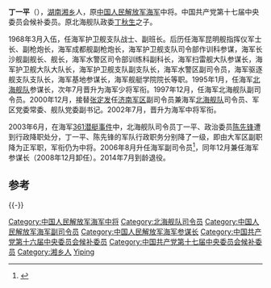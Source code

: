 '''丁一平'''（{{bd|1951年|2月||catIdx=}}），[[湖南|湖南]][[湘乡|湘乡]]人，原[[中国人民解放军海军|中国人民解放军海军]]中将。中国共产党第十七届中央委员会候补委员。原北海舰队政委[[丁秋生|丁秋生]]之子。

1968年3月入伍，任海军护卫舰支队战士、副班长。后历任海军昆明舰指挥仪军士长、副枪炮长，海军成都舰副枪炮长，海军护卫舰支队司令部作训科参谋，海军长沙舰副舰长、舰长，海军水警区司令部训练科副科长，海军扫雷舰大队参谋长，海军护卫舰大队大队长，海军护卫舰支队副支队长，海军水警区副司令员，海军驱逐舰支队支队长，海军基地参谋长，海军舰艇学院院长等职。1995年1月，任海军[[北海舰队|北海舰队]]参谋长，次年7月晋升为海军少将军衔。1997年12月，任海军北海舰队副司令员。2000年12月，接替[[张定发|张定发]]任[[济南军区|济南军区]]副司令员兼海军[[北海舰队|北海舰队]]司令员、军区党委常委、舰队党委副书记。2002年7月，晋升为海军中将军衔。

2003年6月，在海军[[中国海军361潜艇海难|361潜艇事件]]中，北海舰队司令员丁一平、政治委员[[陈先锋|陈先锋]]遭到行政降职处分，丁一平、陈先锋的军队行政职务分别降了一级，即由大军区副职降为正军职，军衔仍为中将。2006年8月升任海军副司令员<ref>{{cite web|title=中国海军首次国际护航研讨会在南京举行|url=http://www.cnr.cn/junshi/zgjd/hj/201202/t20120223_509198546.html|publisher=中国广播网|accessdate=2012-03-12|archive-date=2012-02-28|archive-url=https://web.archive.org/web/20120228125838/http://www.cnr.cn/junshi/zgjd/hj/201202/t20120223_509198546.html|dead-url=no}}</ref>，同年12月兼任海军参谋长（2008年12月卸任）。2014年7月到龄退役。

== 参考 ==
{{reflist}}
{{-}}
{{start box}}
{{s-mil|pla}}
{{succession box|[[孙建国_(上将)|孙建国]]|[[苏士亮|苏士亮]]|[[中国人民解放军海军|中国人民解放军海军]]参谋长|2006年12月-2008年12月}}
{{succession box|[[？|？]]|[[杜景臣|杜景臣]]|[[中国人民解放军海军|中国人民解放军海军]]副司令员|2006年8月-2014年7月}}
{{succession box|[[张定发|张定发]]|[[张展南|张展南]]|[[中国人民解放军|中国人民解放军]][[北海舰队|北海舰队]]司令员|2000年12月-2003年6月}}
{{end box}}

{{DEFAULTSORT: Ding Yiping}}
[[Category:中国人民解放军海军中将|Category:中国人民解放军海军中将]]
[[Category:北海舰队司令员|Category:北海舰队司令员]]
[[Category:中国人民解放军海军副司令员|Category:中国人民解放军海军副司令员]]
[[Category:中国人民解放军海军参谋长|Category:中国人民解放军海军参谋长]]
[[Category:中国共产党第十六届中央委员会候补委员|Category:中国共产党第十六届中央委员会候补委员]]
[[Category:中国共产党第十七届中央委员会候补委员|Category:中国共产党第十七届中央委员会候补委员]]
[[Category:湘乡人|Category:湘乡人]]
[[Category:丁姓|Yiping]]